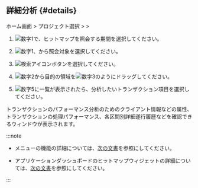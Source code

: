 ## 詳細分析 {#details}

ホーム画面 > プロジェクト選択 > <Cmdname sid="side_analysis" className="uitext" /> > <Cmdname sid="side_hitmap" className="uitext" />

<ImgLang img='tx-hitmap.png' desc='ヒットマップ' />

1. ![数字1](/img/number-01.png)<Cmdname sid="time_selector" className="uitext" />で、ヒットマップを照会する期間を選択してください。

2. ![数字1](/img/number-01.png)<Cmdname sid="option_type" className="uitext" />、<Cmdname sid="application" className="uitext" />から照会対象を選択してください。

3. ![検索アイコン](/img/ico-btn-search.png)ボタンを選択してください。

4. ![数字2](/img/number-02.png)<Cmdname sid="hitmap_transaction" className="uitext" />から目的の領域を![数字3](/img/number-03.png)のようにドラッグしてください。

5. ![数字5](/img/number-05.png)<Cmdname sid="trace_list" className="uitext" />に一覧が表示されたら、分析したいトランザクション項目を選択してください。

トランザクションのパフォーマンス分析のためのクライアント情報などの属性、トランザクションの処理パフォーマンス、各区間別詳細遂行履歴などを確認できる<Cmdname sid="TTL06527" className="uitext" />ウィンドウが表示されます。

:::note

- <Cmdname sid="side_hitmap" className="uitext" />メニューの機能の詳細については、[次の文書](trs-view#details)を参照にしてください。

- アプリケーションダッシュボードのヒットマップウィジェットの詳細については、[次の文書](dashboard-hitmap-trace)を参照にしてください。

:::
